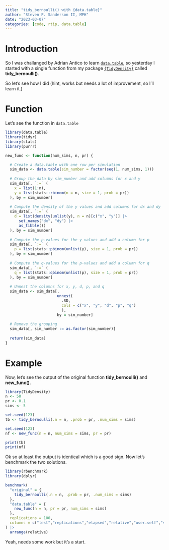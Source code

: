 ```yaml
---
title: "tidy_bernoulli() with {data.table}"
author: "Steven P. Sanderson II, MPH"
date: "2023-03-07"
categories: [code, rtip, data.table]
---
```


# Introduction

So I was challanged by Adrian Antico to learn [`data.table`](https://rdatatable.gitlab.io/data.table/), so yesterday I started with a single function from my package [`{TidyDensity}`](https://www.spsanderson.com/TidyDensity/) called __tidy_bernoulli()__.

So let's see how I did (hint, works but needs a lot of improvement, so I'll learn it.)

# Function

Let's see the function in `data.table`

```r
library(data.table)
library(tidyr)
library(stats)
library(purrr)

new_func <- function(num_sims, n, pr) {

  # Create a data.table with one row per simulation
  sim_data <- data.table(sim_number = factor(seq(1, num_sims, 1)))
  
  # Group the data by sim_number and add columns for x and y
  sim_data[, `:=` (
    x = list(1:n),
    y = list(stats::rbinom(n = n, size = 1, prob = pr))
  ), by = sim_number]
  
  # Compute the density of the y values and add columns for dx and dy
  sim_data[, `:=` (
    d = list(density(unlist(y), n = n)[c("x", "y")] |>
      set_names("dx", "dy") |>
      as_tibble())
  ), by = sim_number]
  
  # Compute the p-values for the y values and add a column for p
  sim_data[, `:=` (
    p = list(stats::pbinom(unlist(y), size = 1, prob = pr))
  ), by = sim_number]
  
  # Compute the q-values for the p-values and add a column for q
  sim_data[, `:=` (
    q = list(stats::qbinom(unlist(p), size = 1, prob = pr))
  ), by = sim_number]
  
  # Unnest the columns for x, y, d, p, and q
  sim_data <- sim_data[, 
                       unnest(
                         .SD, 
                         cols = c("x", "y", "d", "p", "q")
                         ), 
                       by = sim_number]
  
  # Remove the grouping
  sim_data[, sim_number := as.factor(sim_number)]
  
  return(sim_data)
}
```

# Example

Now, let's see the output of the original function __tidy_bernoulli()__ and __new_func()__.

```r
library(TidyDensity)
n <- 50
pr <- 0.1
sims <- 5

set.seed(123)
tb <- tidy_bernoulli(.n = n, .prob = pr, .num_sims = sims)

set.seed(123)
nf <- new_func(n = n, num_sims = sims, pr = pr)

print(tb)
print(nf)
```

Ok so at least the output is identical which is a good sign. Now let's benchmark the two solutions.

```r
library(rbenchmark)
library(dplyr)

benchmark(
  "original" = {
    tidy_bernoulli(.n = n, .prob = pr, .num_sims = sims)
  },
  "data.table" = {
    new_func(n = n, pr = pr, num_sims = sims)
  },
  replications = 100,
  columns = c("test","replications","elapsed","relative","user.self","sys.self"  )
) |>
  arrange(relative)
```

Yeah, needs some work but it's a start.
